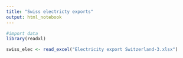 ```yaml
---
title: "Swiss electricty exports"
output: html_notebook
---
```


```r
#import data
library(readxl)

swiss_elec <- read_excel("Electricity export Switzerland-3.xlsx")
```

